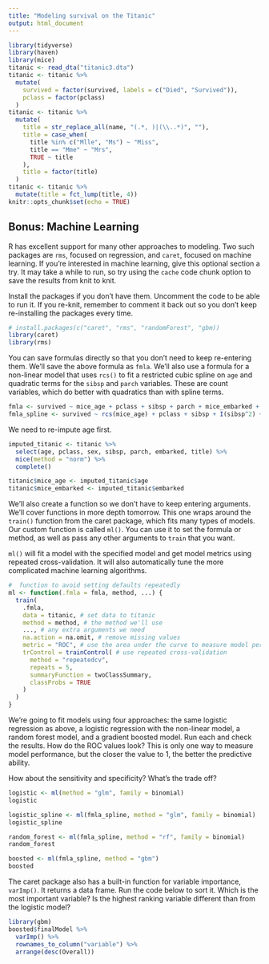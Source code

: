 ```yaml
---
title: "Modeling survival on the Titanic"
output: html_document
---
```


```r
library(tidyverse)
library(haven)
library(mice)
titanic <- read_dta("titanic3.dta")
titanic <- titanic %>% 
  mutate(
    survived = factor(survived, labels = c("Died", "Survived")),
    pclass = factor(pclass)
  )
titanic <- titanic %>% 
  mutate(
    title = str_replace_all(name, "(.*, )|(\\..*)", ""),
    title = case_when(
      title %in% c("Mlle", "Ms") ~ "Miss",
      title == "Mme" ~ "Mrs",
      TRUE ~ title
    ),
    title = factor(title)
  )
titanic <- titanic %>% 
  mutate(title = fct_lump(title, 4))
knitr::opts_chunk$set(echo = TRUE)
```

## Bonus: Machine Learning

R has excellent support for many other approaches to modeling. Two such packages are `rms`, focused on regression, and `caret`, focused on machine learning. If you're interested in machine learning, give this optional section a try. It may take a while to run, so try using the `cache` code chunk option to save the results from knit to knit.

Install the packages if you don't have them. Uncomment the code to be able to run it. If you re-knit, remember to comment it back out so you don't keep re-installing the packages every time. 

```r
# install.packages(c("caret", "rms", "randomForest", "gbm))
library(caret)
library(rms)
```

You can save formulas directly so that you don't need to keep re-entering them. We'll save the above formula as `fmla`. We'll also use a formula for a non-linear model that uses `rcs()` to fit a restricted cubic spline on `age` and quadratic terms for the `sibsp` and `parch` variables. These are count variables, which do better with quadratics than with spline terms.

```r
fmla <- survived ~ mice_age + pclass + sibsp + parch + mice_embarked + title
fmla_spline <- survived ~ rcs(mice_age) + pclass + sibsp + I(sibsp^2) + parch + I(parch^2) + mice_embarked + title
```

We need to re-impute age first.

```r
imputed_titanic <- titanic %>% 
  select(age, pclass, sex, sibsp, parch, embarked, title) %>% 
  mice(method = "norm") %>% 
  complete() 

titanic$mice_age <- imputed_titanic$age
titanic$mice_embarked <- imputed_titanic$embarked
```

We'll also create a function so we don't have to keep entering arguments. We'll cover functions in more depth tomorrow. This one wraps around the `train()` function from the caret package, which fits many types of models. Our custom function is called `ml()`. You can use it to set the formula or method, as well as pass any other arguments to `train` that you want. 

`ml()` will fit a model with the specified model and get model metrics using repeated cross-validation. It will also automatically tune the more complicated machine learning algorithms.

```r
#  function to avoid setting defaults repeatedly
ml <- function(.fmla = fmla, method, ...) {
  train(
    .fmla,
    data = titanic, # set data to titanic
    method = method, # the method we'll use
    ..., # any extra arguments we need
    na.action = na.omit, # remove missing values
    metric = "ROC", # use the area under the curve to measure model performance
    trControl = trainControl( # use repeated cross-validation
      method = "repeatedcv",
      repeats = 5,	
      summaryFunction = twoClassSummary,	
      classProbs = TRUE
    )
  )
}
```

We're going to fit models using four approaches: the same logistic regression as above, a logistic regression with the non-linear model, a random forest model, and a gradient boosted model. Run each and check the results. How do the ROC values look? This is only one way to measure model performance, but the closer the value to 1, the better the predictive ability.

How about the sensitivity and specificity? What's the trade off?

```r
logistic <- ml(method = "glm", family = binomial)
logistic
```

```r
logistic_spline <- ml(fmla_spline, method = "glm", family = binomial)
logistic_spline
```

```r
random_forest <- ml(fmla_spline, method = "rf", family = binomial)
random_forest
```

```r
boosted <- ml(fmla_spline, method = "gbm")
boosted
```

The caret package also has a built-in function for variable importance, `varImp()`. It returns a data frame. Run the code below to sort it. Which is the most important variable? Is the highest ranking variable different than from the logistic model?

```r
library(gbm)
boosted$finalModel %>% 
  varImp() %>% 
  rownames_to_column("variable") %>% 
  arrange(desc(Overall))
```
